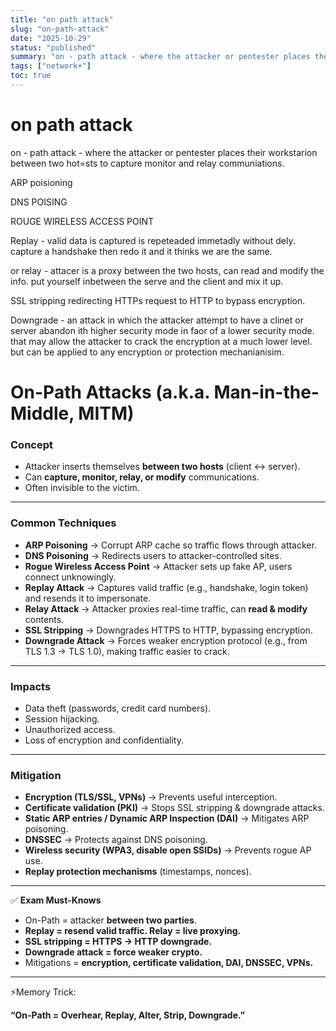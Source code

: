 ```yaml
---
title: "on path attack"
slug: "on-path-attack"
date: "2025-10-29"
status: "published"
summary: "on - path attack - where the attacker or pentester places their workstarion between two hot=sts to capture monitor and relay communiations."
tags: ["network+"]
toc: true
---
```


# on path attack

on - path attack - where the attacker or pentester places their workstarion between two hot=sts to capture monitor and relay communiations. 

ARP poisioning 

DNS POISING 

ROUGE WIRELESS ACCESS POINT 

Replay - valid data is captured is repeteaded immetadly without dely. capture a handshake then redo it and it thinks we are the same. 

or relay - attacer is a proxy between the two hosts, can read and modify the info. put yourself inbetween the serve and the client and mix it up. 

SSL stripping redirecting HTTPs request to HTTP to bypass encryption. 

Downgrade - an attack in which the attacker attempt to have a clinet or server abandon ith higher security mode in faor of a lower security mode. that may allow the attacker to crack the encryption at a much lower level. but can be applied to any encryption or protection mechanianisim. 

# On-Path Attacks (a.k.a. Man-in-the-Middle, MITM)

### Concept

- Attacker inserts themselves **between two hosts** (client ↔ server).
- Can **capture, monitor, relay, or modify** communications.
- Often invisible to the victim.

---

### Common Techniques

- **ARP Poisoning** → Corrupt ARP cache so traffic flows through attacker.
- **DNS Poisoning** → Redirects users to attacker-controlled sites.
- **Rogue Wireless Access Point** → Attacker sets up fake AP, users connect unknowingly.
- **Replay Attack** → Captures valid traffic (e.g., handshake, login token) and resends it to impersonate.
- **Relay Attack** → Attacker proxies real-time traffic, can **read & modify** contents.
- **SSL Stripping** → Downgrades HTTPS to HTTP, bypassing encryption.
- **Downgrade Attack** → Forces weaker encryption protocol (e.g., from TLS 1.3 → TLS 1.0), making traffic easier to crack.

---

### Impacts

- Data theft (passwords, credit card numbers).
- Session hijacking.
- Unauthorized access.
- Loss of encryption and confidentiality.

---

### Mitigation

- **Encryption (TLS/SSL, VPNs)** → Prevents useful interception.
- **Certificate validation (PKI)** → Stops SSL stripping & downgrade attacks.
- **Static ARP entries / Dynamic ARP Inspection (DAI)** → Mitigates ARP poisoning.
- **DNSSEC** → Protects against DNS poisoning.
- **Wireless security (WPA3, disable open SSIDs)** → Prevents rogue AP use.
- **Replay protection mechanisms** (timestamps, nonces).

---

✅ **Exam Must-Knows**

- On-Path = attacker **between two parties**.
- **Replay = resend valid traffic. Relay = live proxying.**
- **SSL stripping = HTTPS → HTTP downgrade.**
- **Downgrade attack = force weaker crypto.**
- Mitigations = **encryption, certificate validation, DAI, DNSSEC, VPNs.**

---

⚡Memory Trick:

**“On-Path = Overhear, Replay, Alter, Strip, Downgrade.”**